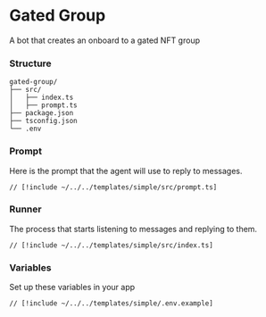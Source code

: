 # Gated Group

A bot that creates an onboard to a gated NFT group

### Structure

```
gated-group/
├── src/
│   ├── index.ts
│   ├── prompt.ts
├── package.json
├── tsconfig.json
└── .env
```

### Prompt

Here is the prompt that the agent will use to reply to messages.

```tsx [src/prompt.ts]
// [!include ~/../../templates/simple/src/prompt.ts]
```

### Runner

The process that starts listening to messages and replying to them.

```tsx [src/index.ts]
// [!include ~/../../templates/simple/src/index.ts]
```

### Variables

Set up these variables in your app

```bash [cmd]
// [!include ~/../../templates/simple/.env.example]
```

